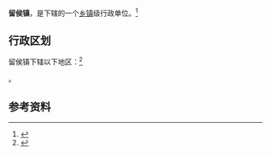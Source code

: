 {{中国乡级行政区|61/07/29/103/000}}

'''留侯镇'''，是{{PRC admin/fullname|61/07/29/103/000|3}}下辖的一个[[乡镇|乡镇]]级行政单位。<ref>{{PRC admin/ref sgc|{{PRC admin/parent|61/07/29/103/000}}}}</ref>

== 行政区划 ==

留侯镇下辖以下地区：<ref>{{PRC admin/ref sgc|61/07/29/103/000}}</ref>

{{PRC admin/children|61/07/29/103/000}}。

== 参考资料 ==

{{reflist}}

{{行政区划小作品}}
{{PRC admin/navcat|61/07/29/103/000}}